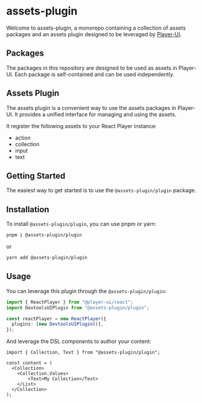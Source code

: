 
<Meta title="Welcome" />

# assets-plugin

Welcome to assets-plugin, a monorepo containing a collection of assets packages and an assets plugin designed to be leveraged by [Player-UI](https://player-ui.github.io/).

## Packages

The packages in this repository are designed to be used as assets in Player-UI. Each package is self-contained and can be used independently.

## Assets Plugin

The assets plugin is a convenient way to use the assets packages in Player-UI. It provides a unified interface for managing and using the assets.

It register the following assets to your React Player instance:

- action
- collection
- input
- text

## Getting Started

The easiest way to get started is to use the `@assets-plugin/plugin` package.

## Installation

To install `@assets-plugin/plugin`, you can use pnpm or yarn:

```sh
pnpm i @assets-plugin/plugin
```

or

```sh
yarn add @assets-plugin/plugin
```

## Usage

You can leverage this plugin through the `@assets-plugin/plugin`:

```ts
import { ReactPlayer } from "@player-ui/react";
import DevtoolsUIPlugin from "@assets-plugin/plugin";

const reactPlayer = new ReactPlayer({
  plugins: [new DevtoolsUIPlugin()],
});
```

And leverage the DSL components to author your content:

```tsx
import { Collection, Text } from "@assets-plugin/plugin";

const content = (
  <Collection>
    <Collection.Values>
        <Text>My Collection</Text>
    </List>
  </Collection>
);
```
